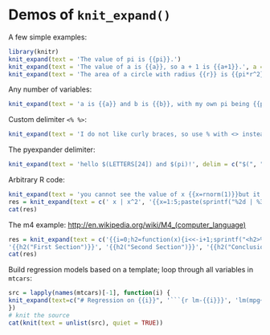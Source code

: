 <!--
%\VignetteEngine{knitr::knitr}
%\VignetteIndexEntry{Templating with knit_expand()}
-->

# Demos of `knit_expand()`

A few simple examples:

```r
library(knitr)
knit_expand(text = 'The value of pi is {{pi}}.')
knit_expand(text = 'The value of a is {{a}}, so a + 1 is {{a+1}}.', a = rnorm(1))
knit_expand(text = 'The area of a circle with radius {{r}} is {{pi*r^2}}', r = 5)
```

Any number of variables:

```r
knit_expand(text = 'a is {{a}} and b is {{b}}, with my own pi being {{pi}} instead of {{base::pi}}', a=1, b=2, pi=3)
```

Custom delimiter `<% %>`:

```r
knit_expand(text = 'I do not like curly braces, so use % with <> instead: a is <% a %>.', a = 8, delim = c("<%", "%>"))
```

The pyexpander delimiter:

```r
knit_expand(text = 'hello $(LETTERS[24]) and $(pi)!', delim = c("$(", ")"))
```

Arbitrary R code:

```r
knit_expand(text = 'you cannot see the value of x {{x=rnorm(1)}}but it is indeed created: x = {{x}}')
res = knit_expand(text = c(' x | x^2', '{{x=1:5;paste(sprintf("%2d | %3d", x, x^2), collapse = "\n")}}'))
cat(res)
```

The m4 example: <http://en.wikipedia.org/wiki/M4_(computer_language)>

```r
res = knit_expand(text = c('{{i=0;h2=function(x){i<<-i+1;sprintf("<h2>%d. %s</h2>", i, x)} }}<html>',
'{{h2("First Section")}}', '{{h2("Second Section")}}', '{{h2("Conclusion")}}', '</html>'))
cat(res)
```

Build regression models based on a template; loop through all variables in `mtcars`:

```r
src = lapply(names(mtcars)[-1], function(i) {
knit_expand(text=c("# Regression on {{i}}", '```{r lm-{{i}}}', 'lm(mpg~{{i}}, data=mtcars)', '```'))
})
# knit the source
cat(knit(text = unlist(src), quiet = TRUE))
```
